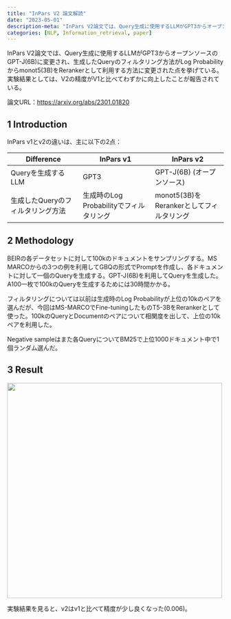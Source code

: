 ```yaml
---
title: "InPars V2 論文解読"
date: "2023-05-01"
description-meta: "InPars V2論文では、Query生成に使用するLLMがGPT3からオープンソースのGPT-J(6B)に変更され、生成したQueryのフィルタリング方法がLog Probabilityからmonot5(3B)をRerankerとして利用する方法に変更された点を挙げている。実験結果としては、V2の精度がV1と比べてわずかに向上したことが報告されている。"
categories: [NLP, Information_retrieval, paper]
---
```


InPars V2論文では、Query生成に使用するLLMがGPT3からオープンソースのGPT-J(6B)に変更され、生成したQueryのフィルタリング方法がLog Probabilityからmonot5(3B)をRerankerとして利用する方法に変更された点を挙げている。実験結果としては、V2の精度がV1と比べてわずかに向上したことが報告されている。

論文URL：<https://arxiv.org/abs/2301.01820>

## 1 Introduction

InPars v1とv2の違いは、主に以下の2点：

| Difference                        | InPars v1                               | InPars v2                                |
|------------------------|------------------------|------------------------|
| Queryを生成するLLM                | GPT3                                    | GPT-J(6B) (オープンソース)               |
| 生成したQueryのフィルタリング方法 | 生成時のLog Probabilityでフィルタリング | monot5(3B)をRerankerとしてフィルタリング |

## 2 Methodology

BEIRの各データセットに対して100kのドキュメントをサンプリングする。MS MARCOからの3つの例を利用してGBQの形式でPromptを作成し、各ドキュメントに対して一個のQueryを生成する。GPT-J(6B)を利用してQueryを生成した。A100一枚で100kのQueryを生成するためには30時間かかる。

フィルタリングについては以前は生成時のLog Probabilityが上位の10kのペアを選んだが、今回はMS-MARCOでFine-tuningしたものT5-3BをRerankerとして使った。100kのQueryとDocumentのペアについて相関度を出して、上位の10kペアを利用した。

Negative sampleはまた各QueryについてBM25で上位1000ドキュメント中で1個ランダム選んだ。

## 3 Result

![](images/paste-1.png){width="500"}

実験結果を見ると、v2はv1と比べて精度が少し良くなった(0.006)。